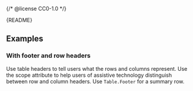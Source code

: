 {/* @license CC0-1.0 */}


<Meta of={TableStories} />

<Markdown>{README}</Markdown>

<Primary />

## Examples

### With footer and row headers

Use table headers to tell users what the rows and columns represent.
Use the scope attribute to help users of assistive technology distinguish between row and column headers.
Use `Table.Footer` for a summary row.

<Canvas of={TableStories.WithFooterAndRowHeaders} />

